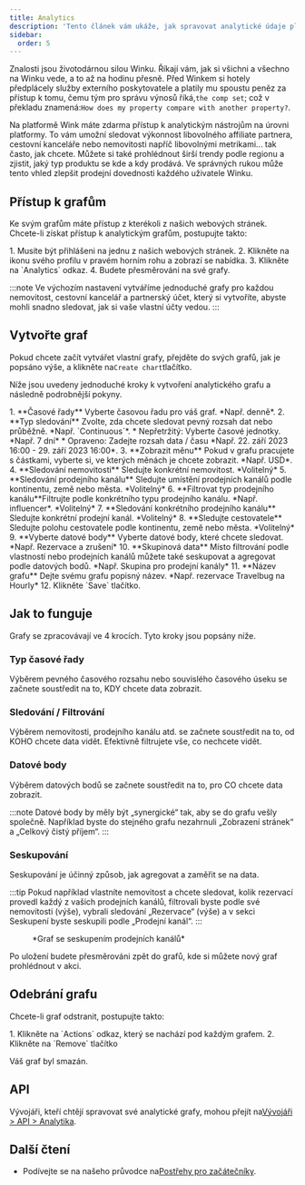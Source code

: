 ```yaml
---
title: Analytics
description: 'Tento článek vám ukáže, jak spravovat analytické údaje platformy Wink.'
sidebar:
  order: 5
---
```


Znalosti jsou životodárnou silou Winku. Říkají vám, jak si všichni a všechno na Winku vede, a to až na hodinu přesně. Před Winkem si hotely předplácely služby externího poskytovatele a platily mu spoustu peněz za přístup k tomu, čemu tým pro správu výnosů říká,`the comp set`; což v překladu znamená:`How does my property compare with another property?`.

Na platformě Wink máte zdarma přístup k analytickým nástrojům na úrovni platformy. To vám umožní sledovat výkonnost libovolného affiliate partnera, cestovní kanceláře nebo nemovitosti napříč libovolnými metrikami... tak často, jak chcete. Můžete si také prohlédnout širší trendy podle regionu a zjistit, jaký typ produktu se kde a kdy prodává. Ve správných rukou může tento vhled zlepšit prodejní dovednosti každého uživatele Winku.

## Přístup k grafům

Ke svým grafům máte přístup z kterékoli z našich webových stránek. Chcete-li získat přístup k analytickým grafům, postupujte takto:

<Steps>
  1. Musíte být přihlášeni na jednu z našich webových stránek.
  2. Klikněte na ikonu svého profilu v pravém horním rohu a zobrazí se nabídka.
  3. Klikněte na `Analytics` odkaz.
  4. Budete přesměrováni na své grafy.
</Steps>


:::note
Ve výchozím nastavení vytváříme jednoduché grafy pro každou nemovitost, cestovní kancelář a partnerský účet, který si vytvoříte, abyste mohli snadno sledovat, jak si vaše vlastní účty vedou.
:::

## Vytvořte graf

Pokud chcete začít vytvářet vlastní grafy, přejděte do svých grafů, jak je popsáno výše, a klikněte na`Create chart`tlačítko.

Níže jsou uvedeny jednoduché kroky k vytvoření analytického grafu a následně podrobnější pokyny.

<Steps>
  1. **Časové řady** Vyberte časovou řadu pro váš graf. *Např. denně*.
  2. **Typ sledování** Zvolte, zda chcete sledovat pevný rozsah dat nebo průběžně. *Např. `Continuous`*.
     * Nepřetržitý: Vyberte časové jednotky. *Např. 7 dní*
     * Opraveno: Zadejte rozsah data / času *Např. 22. září 2023 16:00 - 29. září 2023 16:00*.
  3. **Zobrazit měnu** Pokud v grafu pracujete s částkami, vyberte si, ve kterých měnách je chcete zobrazit. *Např. USD*.
  4. **Sledování nemovitosti** Sledujte konkrétní nemovitost. *Volitelný*
  5. **Sledování prodejního kanálu** Sledujte umístění prodejních kanálů podle kontinentu, země nebo města. *Volitelný*
  6. **Filtrovat typ prodejního kanálu**Filtrujte podle konkrétního typu prodejního kanálu. *Např. influencer*. *Volitelný*
  7. **Sledování konkrétního prodejního kanálu** Sledujte konkrétní prodejní kanál. *Volitelný*
  8. **Sledujte cestovatele** Sledujte polohu cestovatele podle kontinentu, země nebo města. *Volitelný*
  9. **Vyberte datové body** Vyberte datové body, které chcete sledovat. *Např. Rezervace a zrušení*
  10. **Skupinová data** Místo filtrování podle vlastností nebo prodejních kanálů můžete také seskupovat a agregovat podle datových bodů. *Např. Skupina pro prodejní kanály*
  11. **Název grafu** Dejte svému grafu popisný název. *Např. rezervace Travelbug na Hourly*
  12. Klikněte `Save` tlačítko.
</Steps>


## Jak to funguje

Grafy se zpracovávají ve 4 krocích. Tyto kroky jsou popsány níže.

### Typ časové řady

Výběrem pevného časového rozsahu nebo souvislého časového úseku se začnete soustředit na to, KDY chcete data zobrazit.

### Sledování / Filtrování

Výběrem nemovitosti, prodejního kanálu atd. se začnete soustředit na to, od KOHO chcete data vidět. Efektivně filtrujete vše, co nechcete vidět.

### Datové body

Výběrem datových bodů se začnete soustředit na to, pro CO chcete data zobrazit.

:::note
Datové body by měly být „synergické“ tak, aby se do grafu vešly společně. Například byste do stejného grafu nezahrnuli „Zobrazení stránek“ a „Celkový čistý příjem“. :::

### Seskupování<Badge text="New" variant="note" />


Seskupování je účinný způsob, jak agregovat a zaměřit se na data.

:::tip
Pokud například vlastníte nemovitost a chcete sledovat, kolik rezervací provedl každý z vašich prodejních kanálů, filtrovali byste podle své nemovitosti (výše), vybrali sledování „Rezervace“ (výše) a v sekci Seskupení byste seskupili podle „Prodejní kanál“.
:::

<figure>
  <CloudinaryImage width="700" height="219" resize="scale" quality="best" alt="Analytický graf" src="academy/analytics" errorImage="noimage_opaque_nyrtl0.png" />

  <figcaption>*Graf se seskupením prodejních kanálů*</figcaption>
</figure>


Po uložení budete přesměrováni zpět do grafů, kde si můžete nový graf prohlédnout v akci.

## Odebrání grafu

Chcete-li graf odstranit, postupujte takto:

<Steps>
  1. Klikněte na `Actions` odkaz, který se nachází pod každým grafem.
  2. Klikněte na `Remove` tlačítko
</Steps>


Váš graf byl smazán.

## API

Vývojáři, kteří chtějí spravovat své analytické grafy, mohou přejít na[Vývojáři > API > Analytika](/developers/apis/#analytics-api).

## Další čtení

* Podívejte se na našeho průvodce na[Postřehy pro začátečníky](/guides/insight-for-dummies).

